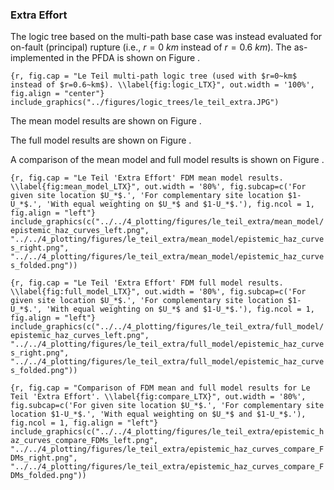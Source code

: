 ### Extra Effort

The logic tree based on the multi-path base case was instead evaluated for 
on-fault (principal) rupture (i.e., $r=0~km$ instead of $r=0.6~km$). The 
as-implemented in the PFDA is shown on Figure \ref{fig:logic_LTX}.




```{r, fig.cap = "Le Teil multi-path logic tree (used with $r=0~km$ instead of $r=0.6~km$). \\label{fig:logic_LTX}", out.width = '100%', fig.align = "center"}
include_graphics("../figures/logic_trees/le_teil_extra.JPG")
```


The mean model results are shown on Figure \ref{fig:mean_model_LTX}.

The full model results are shown on Figure \ref{fig:full_model_LTX}.

A comparison of the mean model and full model results is shown on Figure 
\ref{fig:compare_LTX}.


   
```{r, fig.cap = "Le Teil 'Extra Effort' FDM mean model results. \\label{fig:mean_model_LTX}", out.width = '80%', fig.subcap=c('For given site location $U_*$.', 'For complementary site location $1-U_*$.', 'With equal weighting on $U_*$ and $1-U_*$.'), fig.ncol = 1, fig.align = "left"}
include_graphics(c("../../4_plotting/figures/le_teil_extra/mean_model/epistemic_haz_curves_left.png", "../../4_plotting/figures/le_teil_extra/mean_model/epistemic_haz_curves_right.png", "../../4_plotting/figures/le_teil_extra/mean_model/epistemic_haz_curves_folded.png"))
```


   
```{r, fig.cap = "Le Teil 'Extra Effort' FDM full model results. \\label{fig:full_model_LTX}", out.width = '80%', fig.subcap=c('For given site location $U_*$.', 'For complementary site location $1-U_*$.', 'With equal weighting on $U_*$ and $1-U_*$.'), fig.ncol = 1, fig.align = "left"}
include_graphics(c("../../4_plotting/figures/le_teil_extra/full_model/epistemic_haz_curves_left.png", "../../4_plotting/figures/le_teil_extra/full_model/epistemic_haz_curves_right.png", "../../4_plotting/figures/le_teil_extra/full_model/epistemic_haz_curves_folded.png"))
```


   
```{r, fig.cap = "Comparison of FDM mean and full model results for Le Teil 'Extra Effort'. \\label{fig:compare_LTX}", out.width = '80%', fig.subcap=c('For given site location $U_*$.', 'For complementary site location $1-U_*$.', 'With equal weighting on $U_*$ and $1-U_*$.'), fig.ncol = 1, fig.align = "left"}
include_graphics(c("../../4_plotting/figures/le_teil_extra/epistemic_haz_curves_compare_FDMs_left.png", "../../4_plotting/figures/le_teil_extra/epistemic_haz_curves_compare_FDMs_right.png", "../../4_plotting/figures/le_teil_extra/epistemic_haz_curves_compare_FDMs_folded.png"))
```
